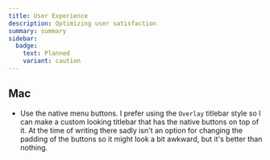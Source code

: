 ```yaml
---
title: User Experience
description: Optimizing user satisfaction
summary: summary
sidebar:
  badge:
    text: Planned
    variant: caution
---
```


## Mac

- Use the native menu buttons. I prefer using the `Overlay` titlebar style so I can make a custom looking titlebar that has the native buttons on top of it. At the time of writing there sadly isn't an option for changing the padding of the buttons so it might look a bit awkward, but it's better than nothing.
